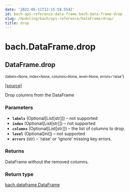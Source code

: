 ```yaml
---
date: '2022-05-11T12:15:58.554Z'
id: bach-api-reference-data-frame-bach-data-frame-drop
slug: /modeling/bach/api-reference/DataFrame/drop/
title: drop
---
```


# bach.DataFrame.drop

<div className="method">

## <span className="additional-name">DataFrame.</span><span className="name">drop</span>

<small className="parameter-list">(<span className="parameter" id="labels">labels=None</span>, <span className="parameter" id="index">index=None</span>, <span className="parameter" id="columns">columns=None</span>, <span className="parameter" id="level">level=None</span>, <span className="parameter" id="errors">errors='raise'</span></small>)


&#8203;<span className="view-source">[[source]](https://github.com/objectiv/objectiv-analytics/blob/main/bach/bach/dataframe.py)</span>

<div className="content">

Drop columns from the DataFrame


### Parameters

* **`labels`** (Optional[List[str]]) – not supported
* **`index`** (Optional[List[str]]) – not supported
* **`columns`** (Optional[List[str]]) – the list of columns to drop.
* **`level`** (Optional[int]) – not supported
* **`errors`** (str) – ‘raise’ or ‘ignore’ missing key errors.



### Returns

DataFrame without the removed columns.



### Return type

[bach.dataframe.DataFrame](/modeling/bach/api-reference/DataFrame/index.mdx)



</div>


</div>
